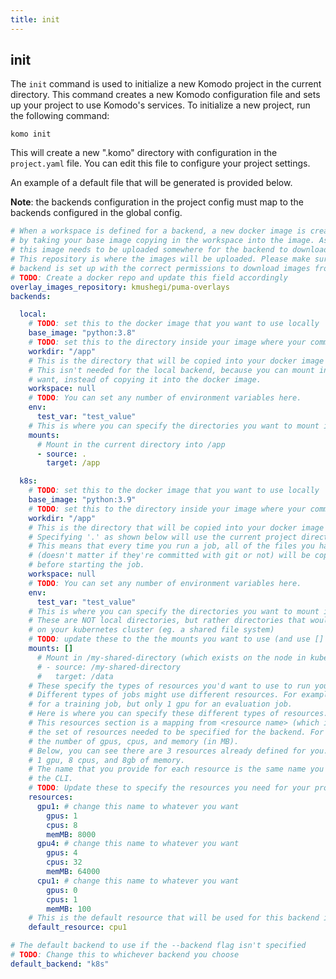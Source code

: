 ```yaml
---
title: init
---
```

## init
The `init` command is used to initialize a new Komodo project in the current directory. This command creates a new Komodo configuration file and sets up your project to use Komodo's services. To initialize a new project, run the following command:

```
komo init
```

This will create a new ".komo" directory with configuration in the `project.yaml` file. You can edit this file to configure your project settings.

An example of a default file that will be generated is provided below.

**Note**: the backends configuration in the project config must map to the backends configured in the global config.

```yaml
# When a workspace is defined for a backend, a new docker image is created
# by taking your base image copying in the workspace into the image. As a result,
# this image needs to be uploaded somewhere for the backend to download it from.
# This repository is where the images will be uploaded. Please make sure that your
# backend is set up with the correct permissions to download images from this repository.
# TODO: Create a docker repo and update this field accordingly
overlay_images_repository: kmushegi/puma-overlays
backends:

  local:
    # TODO: set this to the docker image that you want to use locally
    base_image: "python:3.8"
    # TODO: set this to the directory inside your image where your command will run
    workdir: "/app"
    # This is the directory that will be copied into your docker image before running it.
    # This isn't needed for the local backend, because you can mount in any directory you
    # want, instead of copying it into the docker image.
    workspace: null
    # TODO: You can set any number of environment variables here.
    env:
      test_var: "test_value"
    # This is where you can specify the directories you want to mount into your container.
    mounts:
      # Mount in the current directory into /app
      - source: .
        target: /app

  k8s:
    # TODO: set this to the docker image that you want to use locally
    base_image: "python:3.9"
    # TODO: set this to the directory inside your image where your command will run
    workdir: "/app"
    # This is the directory that will be copied into your docker image before running it.
    # Specifying '.' as shown below will use the current project directory.
    # This means that every time you run a job, all of the files you have in your project directory
    # (doesn't matter if they're committed with git or not) will be copied into your docker image
    # before starting the job.
    workspace: null
    # TODO: You can set any number of environment variables here.
    env:
      test_var: "test_value"
    # This is where you can specify the directories you want to mount into your container.
    # These are NOT local directories, but rather directories that would exist in the node
    # on your kubernetes cluster (eg. a shared file system)
    # TODO: update these to the the mounts you want to use (and use [] for no mounts)
    mounts: []
      # Mount in /my-shared-directory (which exists on the node in kubernetes) into /data inside the container
      # - source: /my-shared-directory
      #   target: /data
    # These specify the types of resources you'd want to use to run your jobs.
    # Different types of jobs might use different resources. For example, you might need 4 gpus
    # for a training job, but only 1 gpu for an evaluation job.
    # Here is where you can specify these different types of resources.
    # This resources section is a mapping from <resource name> (which is defined by you, the user) to
    # the set of resources needed to be specified for the backend. For Kubernetes, you need to specify
    # the number of gpus, cpus, and memory (in MB).
    # Below, you can see there are 3 resources already defined for you. One is named 'gpu1', and requires
    # 1 gpu, 8 cpus, and 8gb of memory.
    # The name that you provide for each resource is the same name you will use for the --resource flag in
    # the CLI.
    # TODO: Update these to specify the resources you need for your project.
    resources:
      gpu1: # change this name to whatever you want
        gpus: 1
        cpus: 8
        memMB: 8000
      gpu4: # change this name to whatever you want
        gpus: 4
        cpus: 32
        memMB: 64000
      cpu1: # change this name to whatever you want
        gpus: 0
        cpus: 1
        memMB: 100
    # This is the default resource that will be used for this backend if no resource is specified
    default_resource: cpu1

# The default backend to use if the --backend flag isn't specified
# TODO: Change this to whichever backend you choose
default_backend: "k8s"
```
